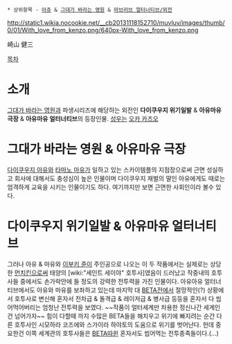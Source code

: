  * 상위항목 - [[아쥬]] & [[그대가 바라는 영원]] & [[마브러브 얼터너티브/외전]]

http://static1.wikia.nocookie.net/__cb20131118152710/muvluv/images/thumb/0/01/With_love_from_kenzo.png/640px-With_love_from_kenzo.png

崎山 健三

[[목차]]

= 소개 = 
[[그대가 바라는 영원]]과 파생시리즈에 해당하는 외전인 '''다이쿠우지 위기일발''' & '''아유마유 극장''' & '''아유마유 얼터너티브'''의 등장인물. [[성우]]는 [[오카 카즈오]]

= 그대가 바라는 영원 & 아유마유 극장 =
[[다이쿠우지 아유]]와 [[타마노 마유]]가 일하고 있는 스카이템플의 지점장으로써 근면 성실하고 회사에 대해서도 충성심이 높은 인물이며 다이쿠우지 재벌의 딸인 아유에게도 때로는 엄격하게 교육을 시키는 인물이기도 하다. 여기까지만 보면 근면한 사회인이라 볼수 있다.

= 다이쿠우지 위기일발 & 아유마유 얼터너티브 = 
그러나 아유 & 마유와 [[이부키 쥰]]이 주인공으로 나오는 이 두 작품에서는 실제로는 상당한 [[먼치킨]]으로써 태양의 [wiki:"세인트 세이야" 호투사]였음이 드러났고 작중내의 호투사들 중에서도 손가락안에 들 정도의 강력한 전투력을 가진 인물이다. 아유아유 얼터너티브에서도 아유와 마유를 보좌하고 있는데 마지막 대 [[BETA]]전에서 절망적인(?) 상황에서 호투사로 변신해 혼자서 전차급 & 돌격급 & 레이저급 & 병사급 등등을 혼자서 다 씹어먹어버리는 엄청난 전투력을 보였다. ~~작품이 얼터세계만 차용한 정신나간 세계인건 넘어가자~~ 힘이 다할때 까지 수많은  BETA들을 해치우고 위기에 빠지려는 순간 다른 호투사인 시모하라 코즈에와 스가이라 하야토의 도움으로 위기를 벗어난다. 헌데 중요한건 이쪽 세계관의 호투사들은 [[BETA]]따윈 혼자서도 씹어먹는 전투종족들이다.(...)

